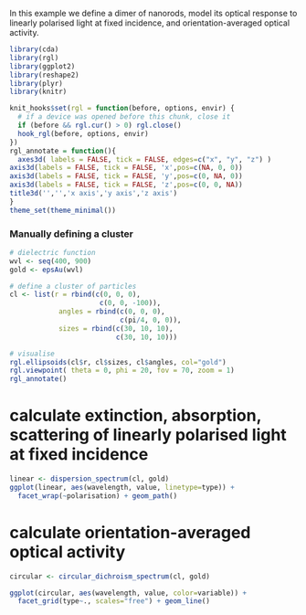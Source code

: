 In this example we define a dimer of nanorods,  model its optical response to linearly polarised light at fixed incidence, and orientation-averaged optical activity.

```r
library(cda)
library(rgl)
library(ggplot2)
library(reshape2)
library(plyr)
library(knitr)
```
```r
knit_hooks$set(rgl = function(before, options, envir) {
  # if a device was opened before this chunk, close it
  if (before && rgl.cur() > 0) rgl.close()
  hook_rgl(before, options, envir)
})
rgl_annotate = function(){
  axes3d( labels = FALSE, tick = FALSE, edges=c("x", "y", "z") )
axis3d(labels = FALSE, tick = FALSE, 'x',pos=c(NA, 0, 0))
axis3d(labels = FALSE, tick = FALSE, 'y',pos=c(0, NA, 0))
axis3d(labels = FALSE, tick = FALSE, 'z',pos=c(0, 0, NA))
title3d('','','x axis','y axis','z axis')
}
theme_set(theme_minimal())
```

### Manually defining a cluster
```r

# dielectric function
wvl <- seq(400, 900)
gold <- epsAu(wvl)

# define a cluster of particles
cl <- list(r = rbind(c(0, 0, 0),
                      c(0, 0, -100)),
            angles = rbind(c(0, 0, 0),
                           c(pi/4, 0, 0)),
            sizes = rbind(c(30, 10, 10),
                          c(30, 10, 10)))

# visualise
rgl.ellipsoids(cl$r, cl$sizes, cl$angles, col="gold")
rgl.viewpoint( theta = 0, phi = 20, fov = 70, zoom = 1)
rgl_annotate()

```
# calculate extinction, absorption, scattering of linearly polarised light at fixed incidence

```r

linear <- dispersion_spectrum(cl, gold)
ggplot(linear, aes(wavelength, value, linetype=type)) +
  facet_wrap(~polarisation) + geom_path()
```

# calculate orientation-averaged optical activity

```r
circular <- circular_dichroism_spectrum(cl, gold)

ggplot(circular, aes(wavelength, value, color=variable)) + 
  facet_grid(type~., scales="free") + geom_line()

```
